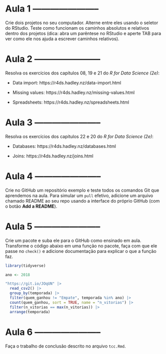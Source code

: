# Aula 1 -----------------------

Crie dois projetos no seu computador. Alterne entre eles usando o seletor do
RStudio. Teste como funcionam os caminhos absolutos e relativos dentro dos
projetos (dica: abra um parêntese no RStudio e aperte TAB para ver como ele nos
ajuda a escrever caminhos relativos).

# Aula 2 -----------------------

Resolva os exercícios dos capítulos 08, 19 e 21 do _R for Data Science (2e)_:

- Data import: https://r4ds.hadley.nz/data-import.html

- Missing values: https://r4ds.hadley.nz/missing-values.html

- Spreadsheets: https://r4ds.hadley.nz/spreadsheets.html

# Aula 3 -----------------------

Resolva os exercícios dos capítulos 22 e 20 do _R for Data Science (2e)_:

- Databases: https://r4ds.hadley.nz/databases.html

- Joins: https://r4ds.hadley.nz/joins.html

# Aula 4 -----------------------

Crie no GitHub um repositório exemplo e teste todos os comandos Git que
aprendemos na aula. Para simular um `pull` efetivo, adicione um arquivo chamado
README ao seu repo usando a interface do próprio GitHub (com o botão **Add a
README**).

# Aula 5 -----------------------

Crie um pacote e suba ele para o GitHub como ensinado em aula. Transforme o
código abaixo em uma função no pacote, faça com que ele passe no `check()` e
adicione documentação para explicar o que a função faz.

```r
library(tidyverse)

ano <- 2018

"https://git.io/JOqUN" |>
  read_csv2() |>
  group_by(temporada) |>
  filter(quem_ganhou != "Empate", temporada %in% ano) |>
  count(quem_ganhou, sort = TRUE, name = "n_vitorias") |>
  filter(n_vitorias == max(n_vitorias)) |>
  arrange(temporada)
```

# Aula 6 -----------------------

Faça o trabalho de conclusão descrito no arquivo `tcc.Rmd`.
